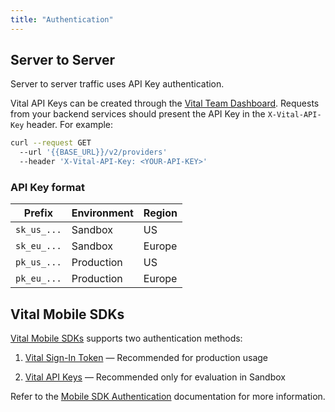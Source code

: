 ```yaml
---
title: "Authentication"
---
```


## Server to Server

Server to server traffic uses API Key authentication.

Vital API Keys can be created through the [Vital Team Dashboard](https://app.tryvital.io). Requests from your backend services should present the API Key
in the `X-Vital-API-Key` header. For example:

```bash cURL
curl --request GET
  --url '{{BASE_URL}}/v2/providers'
  --header 'X-Vital-API-Key: <YOUR-API-KEY>'
```

### API Key format

| Prefix      | Environment | Region |
| ----------- | ----------- | ------ |
| `sk_us_...` | Sandbox     | US     |
| `sk_eu_...` | Sandbox     | Europe |
| `pk_us_...` | Production  | US     |
| `pk_eu_...` | Production  | Europe |

## Vital Mobile SDKs

[Vital Mobile SDKs](/wearables/sdks/) supports two authentication methods:

1. [Vital Sign-In Token](/wearables/sdks/authentication#vital-sign-in-token) — Recommended for production usage

2. [Vital API Keys](/wearables/sdks/authentication#vital-api-keys) — Recommended only for evaluation in Sandbox

Refer to the [Mobile SDK Authentication](/wearables/sdks/authentication) documentation for more information.

